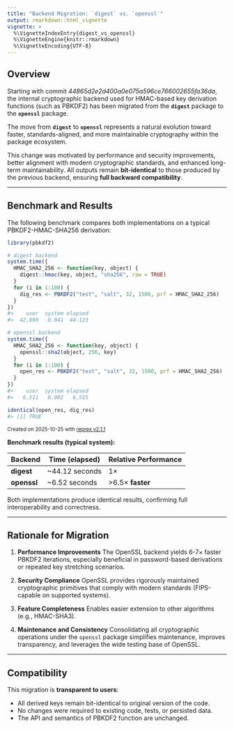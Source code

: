 ```yaml
---
title: "Backend Migration: `digest` vs. `openssl`"
output: rmarkdown::html_vignette
vignette: >
  %\VignetteIndexEntry{digest_vs_openssl}
  %\VignetteEngine{knitr::rmarkdown}
  %\VignetteEncoding{UTF-8}
---
```


## Overview

Starting with commit *44865d2e2d400a0e075a596ce766002655fa36da*, the internal cryptographic backend 
used for HMAC-based key derivation functions (such as PBKDF2) has been migrated from the 
**`digest`** package to the **`openssl`** package.

The move from **`digest`** to **`openssl`** represents a natural evolution toward faster, 
standards-aligned, and more maintainable cryptography within the package ecosystem.

This change was motivated by performance and security improvements, better alignment with modern
cryptographic standards, and enhanced long-term maintainability.
All outputs remain **bit-identical** to those produced by the previous backend, ensuring **full 
backward compatibility**.

---

## Benchmark and Results

The following benchmark compares both implementations on a typical PBKDF2-HMAC-SHA256 derivation:

``` r
library(pbkdf2)

# digest backend
system.time({
  HMAC_SHA2_256 <- function(key, object) {
    digest::hmac(key, object, "sha256", raw = TRUE)
  }
  for (i in 1:100) {
    dig_res <- PBKDF2("test", "salt", 32, 1500, prf = HMAC_SHA2_256)
  }
})
#>    user  system elapsed 
#>  42.890   0.041  44.123

# openssl backend
system.time({
  HMAC_SHA2_256 <- function(key, object) {
    openssl::sha2(object, 256, key)
  }
  for (i in 1:100) {
    open_res <- PBKDF2("test", "salt", 32, 1500, prf = HMAC_SHA2_256)
  }
})
#>    user  system elapsed 
#>   6.511   0.002   6.515

identical(open_res, dig_res)
#> [1] TRUE
```
<sup>Created on 2025-10-25 with [reprex v2.1.1](https://reprex.tidyverse.org)</sup>


**Benchmark results (typical system):**


| Backend     | Time (elapsed)  | Relative Performance |
| ----------- | --------------- | -------------------- |
| **digest**  | ~44.12 seconds  | 1×                   |
| **openssl** |  ~6.52 seconds  | >6.5× **faster**     |

Both implementations produce identical results, confirming full interoperability and correctness.

---

## Rationale for Migration

1. **Performance Improvements**
   The OpenSSL backend yields 6-7× faster PBKDF2 iterations, especially beneficial in password-based
   derivations or repeated key stretching scenarios.

2. **Security Compliance**
   OpenSSL provides rigorously maintained cryptographic primitives that comply with modern standards
   (FIPS-capable on supported systems).

3. **Feature Completeness**
   Enables easier extension to other algorithms (e.g., HMAC-SHA3).

4. **Maintenance and Consistency**
   Consolidating all cryptographic operations under the `openssl` package simplifies maintenance, 
   improves transparency, and leverages the wide testing base of OpenSSL.

---

## Compatibility

This migration is **transparent to users**:

* All derived keys remain bit-identical to original version of the code.
* No changes were required to existing code, tests, or persisted data.
* The API and semantics of PBKDF2 function are unchanged.

